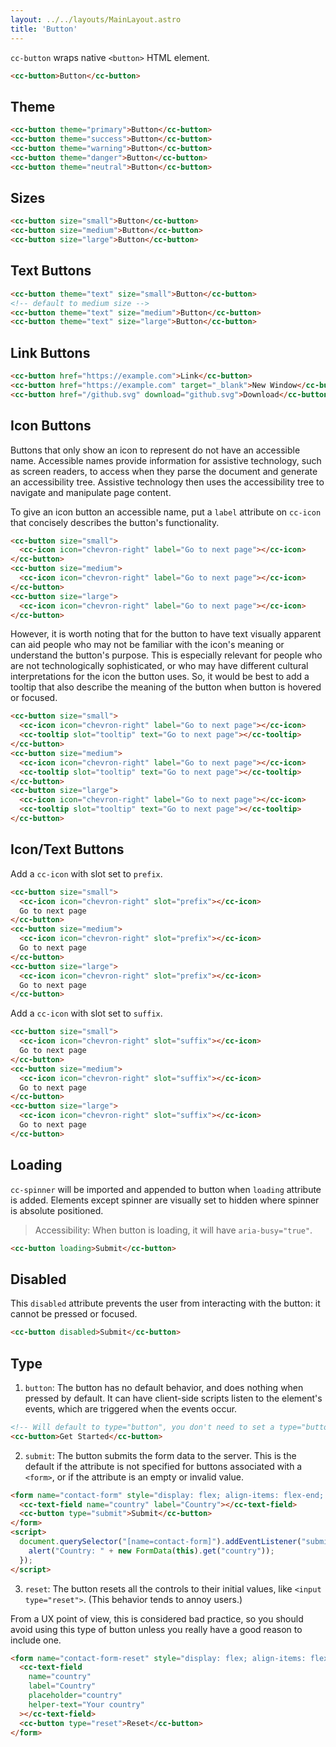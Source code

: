 ```yaml
---
layout: ../../layouts/MainLayout.astro
title: 'Button'
---
```


`cc-button` wraps native `<button>` HTML element. 

<ComponentPreview
  client:load
  component='
    <cc-button>Button</cc-button>
  '
/>

```html
<cc-button>Button</cc-button>
```

## Theme

<ComponentPreview
  client:load
  component='
    <cc-button theme="primary">Button</cc-button>
    <cc-button theme="success">Button</cc-button>
    <cc-button theme="warning">Button</cc-button>
    <cc-button theme="danger">Button</cc-button>
    <cc-button theme="neutral">Button</cc-button>
  '
/>

```html
<cc-button theme="primary">Button</cc-button>
<cc-button theme="success">Button</cc-button>
<cc-button theme="warning">Button</cc-button>
<cc-button theme="danger">Button</cc-button>
<cc-button theme="neutral">Button</cc-button>
```

## Sizes


<ComponentPreview
  client:load
  component='
    <cc-button size="small">Button</cc-button>
    <cc-button size="medium">Button</cc-button>
    <cc-button size="large">Button</cc-button>
  '
/>

```html
<cc-button size="small">Button</cc-button>
<cc-button size="medium">Button</cc-button>
<cc-button size="large">Button</cc-button>
```

## Text Buttons

<ComponentPreview
  client:load
  component='
    <cc-button theme="text" size="small">Button</cc-button>
    <cc-button theme="text">Button</cc-button>
    <cc-button theme="text" size="large">Button</cc-button>
  '
/>

```html
<cc-button theme="text" size="small">Button</cc-button>
<!-- default to medium size -->
<cc-button theme="text" size="medium">Button</cc-button>
<cc-button theme="text" size="large">Button</cc-button>
```

## Link Buttons

<ComponentPreview
  client:load
  component='
    <cc-button href="https://example.com">Link</cc-button>
    <cc-button href="https://example.com" target="_blank">New Window</cc-button>
    <cc-button href="/github.svg" download="github.svg">Download</cc-button>
  '
/>

```html
<cc-button href="https://example.com">Link</cc-button>
<cc-button href="https://example.com" target="_blank">New Window</cc-button>
<cc-button href="/github.svg" download="github.svg">Download</cc-button>
```

## Icon Buttons

Buttons that only show an icon to represent do not have an accessible name. Accessible names provide information for assistive technology, such as screen readers, to access when they parse the document and generate an accessibility tree. Assistive technology then uses the accessibility tree to navigate and manipulate page content.

To give an icon button an accessible name, put a `label` attribute on `cc-icon` that concisely describes the button's functionality.

<ComponentPreview
  client:load
  component='
    <cc-button size="small">
      <cc-icon icon="chevron-right" label="Go to next page"></cc-icon>
    </cc-button>
    <cc-button size="medium">
      <cc-icon icon="chevron-right" label="Go to next page"></cc-icon>
    </cc-button>
    <cc-button size="large">
      <cc-icon icon="chevron-right" label="Go to next page"></cc-icon>
    </cc-button>
  '
/>

```html
<cc-button size="small">
  <cc-icon icon="chevron-right" label="Go to next page"></cc-icon>
</cc-button>
<cc-button size="medium">
  <cc-icon icon="chevron-right" label="Go to next page"></cc-icon>
</cc-button>
<cc-button size="large">
  <cc-icon icon="chevron-right" label="Go to next page"></cc-icon>
</cc-button>
```

However, it is worth noting that for the button to have text visually apparent can aid people who may not be familiar with the icon's meaning or understand the button's purpose. This is especially relevant for people who are not technologically sophisticated, or who may have different cultural interpretations for the icon the button uses. So, it would be best to add a tooltip that also describe the meaning of the button when button is hovered or focused.

<ComponentPreview
  client:load
  component='
    <cc-button size="small">
      <cc-icon icon="chevron-right" label="Go to next page"></cc-icon>
      <cc-tooltip slot="tooltip" text="Go to next page"></cc-tooltip>
    </cc-button>
    <cc-button size="medium">
      <cc-icon icon="chevron-right" label="Go to next page"></cc-icon>
      <cc-tooltip slot="tooltip" text="Go to next page"></cc-tooltip>
    </cc-button>
    <cc-button size="large">
      <cc-icon icon="chevron-right" label="Go to next page"></cc-icon>
      <cc-tooltip slot="tooltip" text="Go to next page"></cc-tooltip>
    </cc-button>
  '
/>

```html
<cc-button size="small">
  <cc-icon icon="chevron-right" label="Go to next page"></cc-icon>
  <cc-tooltip slot="tooltip" text="Go to next page"></cc-tooltip>
</cc-button>
<cc-button size="medium">
  <cc-icon icon="chevron-right" label="Go to next page"></cc-icon>
  <cc-tooltip slot="tooltip" text="Go to next page"></cc-tooltip>
</cc-button>
<cc-button size="large">
  <cc-icon icon="chevron-right" label="Go to next page"></cc-icon>
  <cc-tooltip slot="tooltip" text="Go to next page"></cc-tooltip>
</cc-button>
```


## Icon/Text Buttons

Add a `cc-icon` with slot set to `prefix`.

<ComponentPreview
  client:load
  component='
    <cc-button size="small">
      <cc-icon icon="chevron-right" slot="prefix"></cc-icon>
      Go to next page
    </cc-button>
    <cc-button size="medium">
      <cc-icon icon="chevron-right" slot="prefix"></cc-icon>
      Go to next page
    </cc-button>
    <cc-button size="large">
      <cc-icon icon="chevron-right" slot="prefix"></cc-icon>
      Go to next page
    </cc-button>
  '
/>

```html
<cc-button size="small">
  <cc-icon icon="chevron-right" slot="prefix"></cc-icon>
  Go to next page
</cc-button>
<cc-button size="medium">
  <cc-icon icon="chevron-right" slot="prefix"></cc-icon>
  Go to next page
</cc-button>
<cc-button size="large">
  <cc-icon icon="chevron-right" slot="prefix"></cc-icon>
  Go to next page
</cc-button>
```

Add a `cc-icon` with slot set to `suffix`.

<ComponentPreview
  client:load
  component='
    <cc-button size="small">
      <cc-icon icon="chevron-right" slot="suffix"></cc-icon>
      Go to next page
    </cc-button>
    <cc-button size="medium">
      <cc-icon icon="chevron-right" slot="suffix"></cc-icon>
      Go to next page
    </cc-button>
    <cc-button size="large">
      <cc-icon icon="chevron-right" slot="suffix"></cc-icon>
      Go to next page
    </cc-button>
  '
/>

```html
<cc-button size="small">
  <cc-icon icon="chevron-right" slot="suffix"></cc-icon>
  Go to next page
</cc-button>
<cc-button size="medium">
  <cc-icon icon="chevron-right" slot="suffix"></cc-icon>
  Go to next page
</cc-button>
<cc-button size="large">
  <cc-icon icon="chevron-right" slot="suffix"></cc-icon>
  Go to next page
</cc-button>
```

## Loading

`cc-spinner` will be imported and appended to button when `loading` attribute is added. Elements except spinner are visually set to hidden where spinner is absolute positioned. 

> Accessibility: When button is loading, it will have `aria-busy="true"`.

<ComponentPreview
  client:load
  component='
    <cc-button loading size="small">Submit</cc-button>
    <cc-button loading size="medium">Submit</cc-button>
    <cc-button loading size="large">Submit</cc-button>
  '
/>

```html
<cc-button loading>Submit</cc-button>
```

## Disabled

This `disabled` attribute prevents the user from interacting with the button: it cannot be pressed or focused.

<ComponentPreview
  client:load
  component='
    <cc-button disabled>Submit</cc-button>
  '
/>

```html
<cc-button disabled>Submit</cc-button>
```

## Type

1. `button`: The button has no default behavior, and does nothing when pressed by default. It can have client-side scripts listen to the element's events, which are triggered when the events occur.

<ComponentPreview
  client:load
  component='
    <cc-button>Get Started</cc-button>
  '
/>

```html
<!-- Will default to type="button", you don't need to set a type="button" -->
<cc-button>Get Started</cc-button>
```

2. `submit`: The button submits the form data to the server. This is the default if the attribute is not specified for buttons associated with a `<form>`, or if the attribute is an empty or invalid value.

<ComponentPreview
  client:load
  component='
    <form name="contact-form" style="display: flex; align-items: flex-end; gap: .5em;">
      <cc-text-field name="country" label="Country"></cc-text-field>
      <cc-button type="submit">Submit</cc-button>
    </form>
  '
  js='
    document.querySelector("[name=contact-form]").addEventListener("submit", function(event) {
      alert("Country: " + new FormData(this).get("country"));
    });
  '
/>

```html
<form name="contact-form" style="display: flex; align-items: flex-end; gap: .5em;">
  <cc-text-field name="country" label="Country"></cc-text-field>
  <cc-button type="submit">Submit</cc-button>
</form>
<script>
  document.querySelector("[name=contact-form]").addEventListener("submit", function(event) {
    alert("Country: " + new FormData(this).get("country"));
  });
</script>
```

3. `reset`: The button resets all the controls to their initial values, like `<input type="reset">`. (This behavior tends to annoy users.)

From a UX point of view, this is considered bad practice, so you should avoid using this type of button unless you really have a good reason to include one.

<ComponentPreview
  client:load
  component='
    <form name="contact-form-reset" style="display: flex; align-items: flex-end; gap: .5em;">
      <cc-text-field 
        name="country" 
        label="Country" 
        placeholder="country"
        helper-text="Your country"
      ></cc-text-field>
      <cc-button type="reset">Reset</cc-button>
    </form>
  '
/>

```html
<form name="contact-form-reset" style="display: flex; align-items: flex-end; gap: .5em;">
  <cc-text-field 
    name="country" 
    label="Country" 
    placeholder="country"
    helper-text="Your country"
  ></cc-text-field>
  <cc-button type="reset">Reset</cc-button>
</form>
```